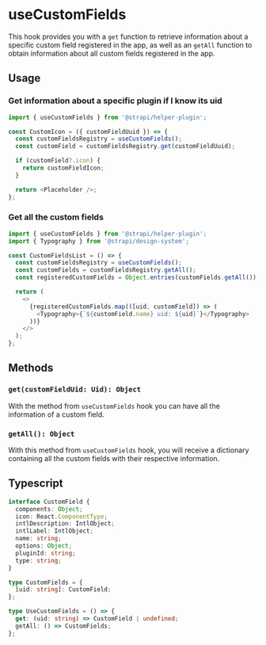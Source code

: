 <!--- useCustomFields.stories.mdx --->


<Meta title="hooks/useCustomFields" />

# useCustomFields

This hook provides you with a `get` function to retrieve information about a specific custom field registered in the app, as well as an `getAll` function to obtain information about all custom fields registered in the app.

## Usage

### Get information about a specific plugin if I know its uid

```js
import { useCustomFields } from '@strapi/helper-plugin';

const CustomIcon = ({ customFieldUuid }) => {
  const customFieldsRegistry = useCustomFields();
  const customField = customFieldsRegistry.get(customFieldUuid);

  if (customField?.icon) {
    return customFieldIcon;
  }

  return <Placeholder />;
};
```

### Get all the custom fields

```js
import { useCustomFields } from '@strapi/helper-plugin';
import { Typography } from '@strapi/design-system';

const CustomFieldsList = () => {
  const customFieldsRegistry = useCustomFields();
  const customFields = customFieldsRegistry.getAll();
  const registeredCustomFields = Object.entries(customFields.getAll());

  return (
    <>
      {registeredCustomFields.map(([uid, customField]) => (
        <Typography>{`${customField.name} uid: ${uid}`}</Typography>
      ))}
    </>
  );
};
```

## Methods

### `get(customFieldUid: Uid): Object`

With the method from `useCustomFields` hook you can have all the information of a custom field.

### `getAll(): Object`

With this method from `useCustomFields` hook, you will receive a dictionary containing all the custom fields with their respective information.

## Typescript

```ts
interface CustomField {
  components: Object;
  icon: React.ComponentType;
  intlDescription: IntlObject;
  intlLabel: IntlObject;
  name: string;
  options: Object;
  pluginId: string;
  type: string;
}

type CustomFields = {
  [uid: string]: CustomField;
};

type UseCustomFields = () => {
  get: (uid: string) => CustomField | undefined;
  getAll: () => CustomFields;
};
```
